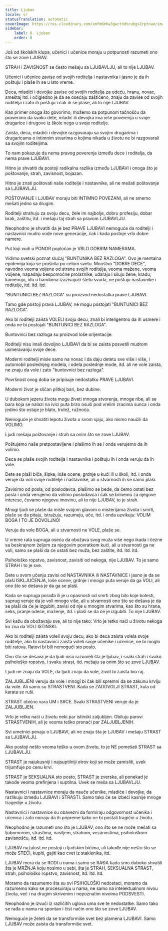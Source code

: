 ```yaml
---
title: Ljubav
locale: sr
statusTranslation: automatic
coverImage: https://res.cloudinary.com/xmfm6mhw3gwctndtcubgx2rptnae/image/upload/v1740337243/small_cover_educacion_fundamental_a051170f1c.webp
sidebar:
    label: 8. Ljubav
    order: 8
---
```

Još od školskih klupa, učenici i učenice moraju u potpunosti razumeti ono što se zove LJUBAV.

STRAH i ZAVISNOST se često mešaju sa LJUBAVLJU, ali to nije LJUBAV.

Učenici i učenice zavise od svojih roditelja i nastavnika i jasno je da ih poštuju i plaše ih se u isto vreme.

Deca, mladići i devojke zavise od svojih roditelja za odeću, hranu, novac, smeštaj itd. i očigledno je da se osećaju zaštićeno, znaju da zavise od svojih roditelja i zato ih poštuju i čak ih se plaše, ali to nije LJUBAV.

Kao primer onoga što govorimo, možemo sa potpunom tačnošću da proverimo da svako dete, mladić ili devojka ima više poverenja u svoje drugarice i drugove iz škole nego u svoje roditelje.

Zaista, deca, mladići i devojke razgovaraju sa svojim drugarima i drugaricama o intimnim stvarima o kojima nikada u životu ne bi razgovarali sa svojim roditeljima.

To nam pokazuje da nema pravog poverenja između dece i roditelja, da nema prave LJUBAVI.

Hitno je shvatiti da postoji radikalna razlika između LJUBAVI i onoga što je poštovanje, strah, zavisnost, bojazan.

Hitno je znati poštovati naše roditelje i nastavnike, ali ne mešati poštovanje sa LJUBAVLJU.

POŠTOVANJE i LJUBAV moraju biti INTIMNO POVEZANI, ali ne smemo mešati jedno sa drugim.

Roditelji strahuju za svoju decu, žele im najbolje, dobru profesiju, dobar brak, zaštitu, itd. i mešaju taj strah sa pravom LJUBAVLJU.

Neophodno je shvatiti da je bez PRAVE LJUBAVI nemoguće da roditelji i nastavnici mudro vode nove generacije, čak i kada postoje vrlo dobre namere.

Put koji vodi u PONOR popločan je VRLO DOBRIM NAMERAMA.

Vidimo svetski poznat slučaj "BUNTUNIKA BEZ RAZLOGA". Ovo je mentalna epidemija koja se proširila po celom svetu. Mnoštvo "DOBRE DECE", navodno veoma voljene od strane svojih roditelja, veoma mažene, veoma voljene, napadaju bespomoćne prolaznike, udaraju i siluju žene, kradu, kamenuju, idu u bandama izazivajući štetu svuda, ne poštuju nastavnike i roditelje, itd. itd. itd.

"BUNTUNICI BEZ RAZLOGA" su proizvod nedostatka prave LJUBAVI.

Tamo gde postoji prava LJUBAV, ne mogu postojati "BUNTUNICI BEZ RAZLOGA".

Ako bi roditelji zaista VOLELI svoju decu, znali bi inteligentno da ih usmere i onda ne bi postojali "BUNTUNICI BEZ RAZLOGA".

Buntovnici bez razloga su proizvod loše orijentacije.

Roditelji nisu imali dovoljno LJUBAVI da bi se zaista posvetili mudrom usmeravanju svoje dece.

Moderni roditelji misle samo na novac i da daju detetu sve više i više, i automobil poslednjeg modela, i odela poslednje mode, itd. ali ne vole zaista, ne znaju da vole i zato "buntovnici bez razloga".

Površnost ovog doba se pripisuje nedostatku PRAVE LJUBAVI.

Moderni život je sličan plitkoj bari, bez dubine.

U dubokom jezeru života mogu živeti mnoga stvorenja, mnoge ribe, ali se bara koja se nalazi na ivici puta brzo osuši pod vrelim zracima sunca i onda jedino što ostaje je blato, trulež, ružnoća.

Nemoguće je shvatiti lepotu života u svom sjaju, ako nismo naučili da VOLIMO.

Ljudi mešaju poštovanje i strah sa onim što se zove LJUBAV.

Poštujemo naše pretpostavljene i plašimo ih se i onda verujemo da ih volimo.

Deca se plaše svojih roditelja i nastavnika i poštuju ih i onda veruju da ih vole.

Dete se plaši biča, šipke, loše ocene, grdnje u kući ili u školi, itd. i onda veruje da voli svoje roditelje i nastavnike, ali u stvarnosti ih se samo plaši.

Zavisimo od posla, od poslodavca, plašimo se bede, da ćemo ostati bez posla i onda verujemo da volimo poslodavca i čak se brinemo za njegove interese, čuvamo njegovu imovinu, ali to nije LJUBAV, to je strah.

Mnogi ljudi se plaše da misle svojom glavom o misterijama života i smrti, plaše se da pitaju, istražuju, razumeju, uče, itd. i onda uzvikuju: VOLIM BOGA I TO JE DOVOLJNO!

Veruju da vole BOGA, ali u stvarnosti ne VOLE, plaše se.

U vreme rata supruga oseća da obožava svog muža više nego ikada i čezne sa beskrajnom željom za njegovim povratkom kući, ali u stvarnosti ga ne voli, samo se plaši da će ostati bez muža, bez zaštite, itd. itd. itd.

Psihološko ropstvo, zavisnost, zavisiti od nekoga, nije LJUBAV. To je samo STRAH i to je sve.

Dete u svom učenju zavisi od NASTAVNIKA ili NASTAVNICE i jasno je da se plaši ISKLJUČENJA, loše ocene, grdnje i mnogo puta veruje da ga VOLI, ali ono što se dešava je da ga se plaši.

Kada se supruga porađa ili je u opasnosti od smrti zbog bilo koje bolesti, suprug veruje da je voli mnogo više, ali u stvarnosti ono što se dešava je da se plaši da će je izgubiti, zavisi od nje u mnogim stvarima, kao što su hrana, seks, pranje odeće, maženje, itd. i plaši se da će je izgubiti. To nije LJUBAV.

Svi kažu da obožavaju sve, ali to nije tako: Vrlo je retko naći u životu nekoga ko zna da VOLI ISTINSKI.

Ako bi roditelji zaista voleli svoju decu, ako bi deca zaista volela svoje roditelje, ako bi nastavnici zaista voleli svoje učenike i učenice, ne bi moglo biti ratova. Ratovi bi bili nemogući sto posto.

Ono što se dešava je da ljudi nisu razumeli šta je ljubav, i svaki strah i svako psihološko ropstvo, i svaku strast, itd. mešaju sa onim što se zove LJUBAV.

Ljudi ne znaju da VOLE, da ljudi znaju da vole, život bi zaista bio raj.

ZALJUBLJENI veruju da vole i mnogi bi čak bili spremni da se zakunu krvlju da vole. Ali samo su STRASTVENI. Kada se ZADOVOLJI STRAST, kula od karata se ruši.

STRAST obično vara UM i SRCE. Svaki STRASTVENI veruje da je ZALJUBLJEN.

Vrlo je retko naći u životu neki par istinski zaljubljen. Obiluju parovi STRASTVENIH, ali je veoma teško pronaći par ZALJUBLJENIH.

Svi umetnici pevaju o LJUBAVI, ali ne znaju šta je LJUBAV i mešaju STRAST sa LJUBAVLJU.

Ako postoji nešto veoma teško u ovom životu, to je NE pomešati STRAST sa LJUBAVLJU.

STRAST je najukusniji i najsuptilniji otrov koji se može zamisliti, uvek trijumfuje po cenu krvi.

STRAST je SEKSUALNA sto posto, STRAST je zverska, ali ponekad je takođe veoma prefinjena i suptilna. Uvek se meša sa LJUBAVLJU.

Nastavnici i nastavnice moraju da nauče učenike, mladiće i devojke, da razlikuju između LJUBAVI i STRASTI. Samo tako će se izbeći kasnije mnoge tragedije u životu.

Nastavnici i nastavnice su obavezni da formiraju odgovornost učenika i učenica i zato moraju da ih pripreme kako ne bi postali tragični u životu.

Neophodno je razumeti ono što je LJUBAV, ono što se ne može mešati sa ljubomorom, strastima, nasiljem, strahom, vezanostima, psihološkom zavisnošću, itd. itd. itd.

LJUBAV nažalost ne postoji u ljudskim bićima, ali takođe nije nešto što se može STEĆI, kupiti, gajiti kao cvet iz staklenika, itd.

LJUBAV mora da se RODI u nama i samo se RAĐA kada smo duboko shvatili šta je MRŽNJA koju nosimo u sebi, šta je STRAH, SEKSUALNA STRAST, strah, psihološko ropstvo, zavisnost, itd. itd. itd.

Moramo da razumemo šta su ovi PSIHOLOŠKI nedostaci, moramo da razumemo kako se procesuiraju u nama, ne samo na intelektualnom nivou života, već i na drugim skrivenim i nepoznatim nivoima PODSVESTI.

Neophodno je izvući iz različitih uglova uma sve te nedostatke. Samo tako se rađa u nama na spontan i čist način ono što se zove LJUBAV.

Nemoguće je želeti da se transformiše svet bez plamena LJUBAVI. Samo LJUBAV može zaista da transformiše svet.


